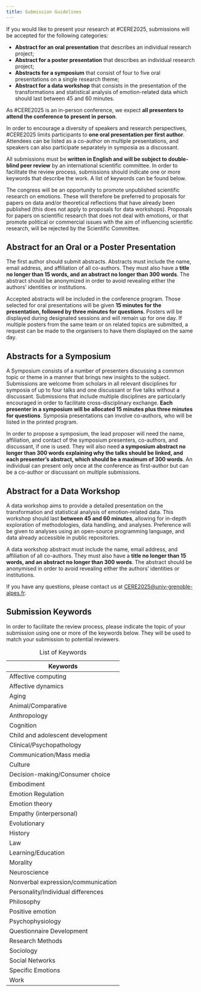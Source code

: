 ```yaml
---
title: Submission Guidelines
---
```


If you would like to present your research at #CERE2025, submissions will be accepted for the following categories:

- **Abstract for an oral presentation** that describes an individual research project;
- **Abstract for a poster presentation** that describes an individual research project;
- **Abstracts for a symposium** that consist of four to five oral presentations on a single research theme;
- **Abstract for a data workshop** that consists in the presentation of the transformations and statistical analysis of emotion-related data which should last between 45 and 60 minutes.

As #CERE2025 is an in-person conference, we expect **all presenters to attend the conference to present in person**.

In order to encourage a diversity of speakers and research perspectives, #CERE2025 limits participants to **one oral presentation per first author**. Attendees can be listed as a co-author on multiple presentations, and speakers can also participate separately in symposia as a discussant.

All submissions must be **written in English and will be subject to double-blind peer review** by an international scientific committee. In order to facilitate the review process, submissions should indicate one or more keywords that describe the work. A list of keywords can be found below.

The congress will be an opportunity to promote unpublished scientific research on emotions. These will therefore be preferred to proposals for papers on data and/or theoretical reflections that have already been published (this does not apply to proposals for data workshops). Proposals for papers on scientific research that does not deal with emotions, or that promote political or commercial issues with the aim of influencing scientific research, will be rejected by the Scientific Committee.

## Abstract for an Oral or a Poster Presentation

The first author should submit abstracts. Abstracts must include the name, email address, and affiliation of all co-authors. They must also have a **title no longer than 15 words, and an abstract no longer than 300 words**. The abstract should be anonymized in order to avoid revealing either the authors' identities or institutions.

Accepted abstracts will be included in the conference program. Those selected for oral presentations will be given **15 minutes for the presentation, followed by three minutes for questions**. Posters will be displayed during designated sessions and will remain up for one day. If multiple posters from the same team or on related topics are submitted, a request can be made to the organisers to have them displayed on the same day.

## Abstracts for a Symposium

A Symposium consists of a number of presenters discussing a common topic or theme in a manner that brings new insights to the subject. Submissions are welcome from scholars in all relevant disciplines for symposia of up to four talks and one discussant or five talks without a discussant. Submissions that include multiple disciplines are particularly encouraged in order to facilitate cross-disciplinary exchange. **Each presenter in a symposium will be allocated 15 minutes plus three minutes for questions**. Symposia presentations can involve co-authors, who will be listed in the printed program.

In order to propose a symposium, the lead proposer will need the name, affiliation, and contact of the symposium presenters, co-authors, and discussant, if one is used. They will also need **a symposium abstract no longer than 300 words explaining why the talks should be linked, and each presenter's abstract, which should be a maximum of 300 words**. An individual can present only once at the conference as first-author but can be a co-author or discussant on multiple submissions.

## Abstract for a Data Workshop

A data workshop aims to provide a detailed presentation on the transformation and statistical analysis of emotion-related data. This workshop should last **between 45 and 60 minutes**, allowing for in-depth exploration of methodologies, data handling, and analyses. Preference will be given to analyses using an open-source programming language, and data already accessible in public repositories.

A data workshop abstract must include the name, email address, and affiliation of all co-authors. They must also have a **title no longer than 15 words, and an abstract no longer than 300 words**. The abstract should be anonymised in order to avoid revealing either the authors' identities or institutions.

If you have any questions, please contact us at [CERE2025@univ-grenoble-alpes.fr](mailto:cere2025@univ-grenoble-alpes.fr).

## Submission Keywords {#SubmissionKeywords}

In order to facilitate the review process, please indicate the topic of your submission using one or more of the keywords below. They will be used to match your submission to potential reviewers.

| Keywords                           |
|------------------------------------|
| Affective computing                |
| Affective dynamics                 |
| Aging                              |
| Animal/Comparative                 |
| Anthropology                       |
| Cognition                          |
| Child and adolescent development   |
| Clinical/Psychopathology           |
| Communication/Mass media           |
| Culture                            |
| Decision-making/Consumer choice    |
| Embodiment                         |
| Emotion Regulation                 |
| Emotion theory                     |
| Empathy (interpersonal)            |
| Evolutionary                       |
| History                            |
| Law                                |
| Learning/Education                 |
| Morality                           |
| Neuroscience                       |
| Nonverbal expression/communication |
| Personality/Individual differences |
| Philosophy                         |
| Positive emotion                   |
| Psychophysiology                   |
| Questionnaire Development          |
| Research Methods                   |
| Sociology                          |
| Social Networks                    |
| Specific Emotions                  |
| Work                               |

: List of Keywords
